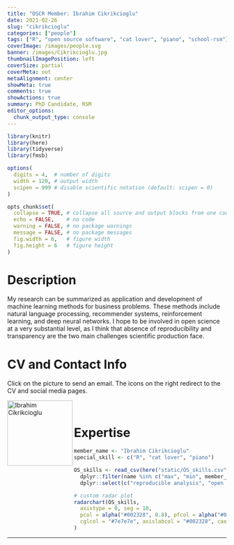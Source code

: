 ```yaml
---
title: "OSCR Member: Ibrahim Cikrikcioglu"
date: 2021-02-26
slug: "cikrikcioglu"
categories: ["people"]
tags: ["R", "open source software", "cat lover", "piano", "school-rsm"] # top 3 categories + unique + school
coverImage: /images/people.svg
banner: /images/Cikrikcioglu.jpg
thumbnailImagePosition: left
coverSize: partial
coverMeta: out
metaAlignment: center
showMeta: true
comments: true
showActions: true
summary: PhD Candidate, RSM
editor_options: 
  chunk_output_type: console
---
```


```r

library(knitr)
library(here)
library(tidyverse)
library(fmsb)

options(
  digits = 4,  # number of digits
  width = 120, # output width
  scipen = 999 # disable scientific notation (default: scipen = 0)
)

opts_chunk$set(
  collapse = TRUE, # collapse all source and output blocks from one code chunk into a single block
  echo = FALSE,    # no code
  warning = FALSE, # no package warnings
  message = FALSE, # no package messages
  fig.width = 6,   # figure width
  fig.height = 6   # figure height
)

```

# Description

My research can be summarized as application and development of machine learning methods for business problems. These methods include natural language processing, recommender systems, reinforcement learning, and deep neural networks. I hope to be involved in open science at a very substantial level, as I think that absence of reproducibility and transparency are the two main challenges scientific production face.

# CV and Contact Info

Click on the picture to send an email. The icons on the right redirect to the CV and social media pages.

<!-- EMAIL -->
<p>
  <a href="mailto:cikrikcioglu@rsm.nl">
  <img border="0" alt="Ibrahim Cikrikcioglu" src="/images/Cikrikcioglu.jpg" width="150" height="150" align="left">
  </a>
</p>

<!-- CV -->
<p align="center">
  <a href="https://drive.google.com/file/d/1KGXCRQqgYkYFyXjC1roUN7T4y2_Ddhhx/view?usp=sharing" class="fa fa-file fa-2x" style="color:#00B969;">
  </a>
</p>

<!-- GITHUB -->
<p align="center">
  <a href="https://github.com/ibrahimciko" class="fa fa-github fa-2x" style="color:#000000;">
  </a>
</p>

<!-- LINKEDIN -->
<p align="center">
  <a href="https://www.linkedin.com/in/ibrahim-cikrikcioglu-750248b6/" class="fa fa-linkedin fa-2x" style="color:#000000;">
  </a>
</p>

<BR>

# Expertise

```r

member_name <- "Ibrahim Cikrikcioglu"
special_skill <- c("R", "cat lover", "piano")

OS_skills <- read_csv(here("static/OS_skills.csv")) %>%
  dplyr::filter(name %in% c("max", "min", member_name)) %>%
  dplyr::select(c("reproducible analysis", "open source software", all_of(special_skill), "data management", "open access", "data sharing", "preregistration"))

# custom radar plot
radarchart(OS_skills,
  axistype = 0, seg = 10,
  pcol = alpha("#002328", 0.8), pfcol = alpha("#00B969", 0.6), plwd = 4, centerzero = TRUE, # polygon
  cglcol = "#7e7e7e", axislabcol = "#002328", caxislabels = seq(0, 10, 2), cglwd = 0.8 # grid
)

```

***


